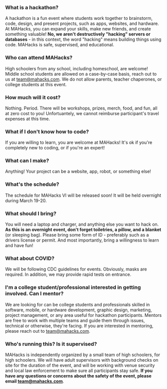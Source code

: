 <div className='grid gap-4 grid-cols-2 grid-flow-row'>

<div>

### What is a hackathon?

A hackathon is a fun event where students work together to brainstorm, code, design, and present projects, such as apps, websites, and hardware. At MAHacks, you can expand your skills, make new friends, and create something valuable! **No, we aren't destructively "hacking" servers or databases** - in this context, the word "hacking" means building things using code. MAHacks is safe, supervised, and educational.
</div>

<div>

### Who can attend MAHacks?

High schoolers from any school, including homeschool, are welcome! Middle school students are allowed on a case-by-case basis, reach out to us at team@mahacks.com. We do not allow parents, teacher chaperones, or college students at this event.
</div>

<div>

### How much will it cost?

Nothing. Period. There will be workshops, prizes, merch, food, and fun, all at zero cost to you! Unfortuantely, we cannot reimburse participant's travel expenses at this time.
</div>

<div>

### What if I don't know how to code?

If you are willing to learn, you are welcome at MAHacks! It's ok if you're completely new to coding, or if you're an expert!
</div>

<div>

### What can I make?

Anything! Your project can be a website, app, robot, or something else! 
</div>

<div>

### What's the schedule?

The schedule for MAHacks VI will be released soon! It will be held overnight during March 19-20.

</div>

<div>

### What should I bring?

You will need a laptop and charger, and anything else you want to hack on. **As this is an overnight event, don't forget toiletries, a pillow, and a blanket** (or sleeping bag). Please bring some form of ID - preferably such as a drivers license or permit. And most importantly, bring a willingness to learn and have fun!

</div>

<div>

### What about COVID?

We will be following CDC guidelines for events. Obviously, masks are required. In addition, we may provide rapid tests on entrance.

</div>

<div>

### I'm a college student/professional interested in getting involved. Can I mentor?

We are looking for can be college students and professionals skilled in software, mobile, or hardware development, graphic design, marketing, project management, or any area useful for hackathon participants. Mentors are free to work with multiple teams and guide them through issues, technical or otherwise, they're facing. If you are interested in mentoring, please reach out to team@mahacks.com.

</div>

<div>

### Who's running this? Is it supervised?

MAHacks is independently organized by a small team of high schoolers, for high schoolers. We will have adult supervisors with background checks on site for the duration of the event, and will be working with venue security and local law enforcement to make sure all participants stay safe.  **If you have any questions or concerns about the safety of the event, please email team@mahacks.com**.

</div>

</div>
